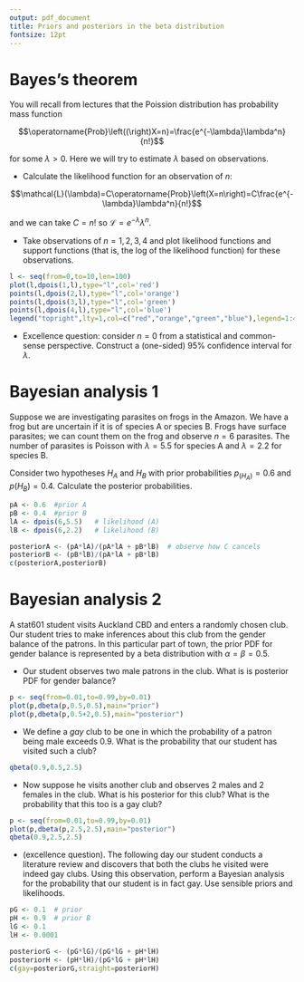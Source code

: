 ```yaml
---
output: pdf_document
title: Priors and posteriors in the beta distribution
fontsize: 12pt
---
```

# Bayes's theorem


\newcommand{\prob}[1]{\operatorname{Prob}\left(#1\right)}


\section{The Poisson distribution}

You will recall from lectures that the Poission distribution has
probability mass function

$$\prob(X=n)=\frac{e^{-\lambda}\lambda^n}{n!}$$

for some $\lambda>0$.  Here we will try to estimate $\lambda$ based on
observations.

* Calculate the likelihood function for an observation of $n$:

$$\mathcal{L}(\lambda)=C\prob{X=n}=C\frac{e^{-\lambda}\lambda^n}{n!}$$

and we can take $C=n!$ so $\mathcal{L}=e^{-\lambda}\lambda^n$.

* Take observations of $n=1,2,3,4$ and plot likelihood functions and
support functions (that is, the log of the likelihood function) for
these observations.

```r
l <- seq(from=0,to=10,len=100)
plot(l,dpois(1,l),type="l",col='red')
points(l,dpois(2,l),type="l",col='orange')
points(l,dpois(3,l),type="l",col='green')
points(l,dpois(4,l),type="l",col='blue')
legend("topright",lty=1,col=c("red","orange","green","blue"),legend=1:4)
```

* Excellence question: consider $n=0$ from a statistical and
common-sense perspective.  Construct a (one-sided) 95\% confidence
interval for $\lambda$.


# Bayesian analysis 1

Suppose we are investigating parasites on frogs in the Amazon.  We
have a frog but are uncertain if it is of species A or species B.
Frogs have surface parasites; we can count them on the frog and
observe $n=6$ parasites.  The number of parasites is Poisson with
$\lambda=5.5$ for species A and $\lambda=2.2$ for species B.

Consider two hypotheses $H_A$ and $H_B$ with prior probabilities
$p_(H_A)=0.6$ and $p(H_B)=0.4$.  Calculate the posterior
probabilities.




```r
pA <- 0.6  #prior A
pB <- 0.4  #prior B
lA <- dpois(6,5.5)   # likelihood (A)   
lB <- dpois(6,2.2)   # likelihood (B)

posteriorA <- (pA*lA)/(pA*lA + pB*lB)  # observe how C cancels
posteriorB <- (pB*lB)/(pA*lA + pB*lB)
c(posteriorA,posteriorB)
```

# Bayesian analysis 2

A stat601 student visits Auckland CBD and enters a randomly chosen
club.  Our student tries to make inferences about this club from the
gender balance of the patrons.  In this particular part of town, the
prior PDF for gender balance is represented by a beta distribution
with $\alpha=\beta=0.5$.

* Our student observes two male patrons in the club.  What is is posterior PDF for gender balance?

```r
p <- seq(from=0.01,to=0.99,by=0.01)
plot(p,dbeta(p,0.5,0.5),main="prior")
plot(p,dbeta(p,0.5+2,0.5),main="posterior")
```

* We define a _gay_ club to be one in which the probability of a patron
being male exceeds 0.9.  What is the probability that our student has
visited such a club?

```r
qbeta(0.9,0.5,2.5)
```

* Now suppose he visits another club and observes 2 males and 2 females
in the club.  What is his posterior for this club?  What is the
probability that this too is a gay club?


```r
p <- seq(from=0.01,to=0.99,by=0.01)
plot(p,dbeta(p,2.5,2.5),main="posterior")
qbeta(0.9,2.5,2.5)
```

* (excellence question).  The following day our student conducts a
  literature review and discovers that both the clubs he visited were
  indeed gay clubs.  Using this observation, perform a Bayesian analysis for the probability
  that our student is in fact gay.  Use sensible priors and
  likelihoods.

```r
pG <- 0.1  # prior 
pH <- 0.9  # prior B
lG <- 0.1
lH <- 0.0001

posteriorG <- (pG*lG)/(pG*lG + pH*lH)  
posteriorH <- (pH*lH)/(pG*lG + pH*lH)
c(gay=posteriorG,straight=posteriorH)
```